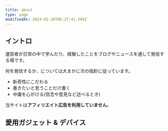 ```yaml
---
title: about
type: page
modifiedAt: 2024-02-28T06:27:41.594Z
---
```


## イントロ

運営者が日常の中で学んだり、経験したことをブログやニュースを通して発信する場です。

何を発信するか、については大まかに次の指針に従っています。

- 新奇性にこだわる
- 書きたいと思うことだけ書く
- 中庸を心がける(信念や意見など述べるとき)

当サイトは**アフィリエイト広告を利用していません**。

## 愛用ガジェット & デバイス
